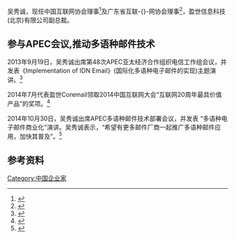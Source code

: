 {{orphan|time=2015-10-28T09:37:52+00:00}}
吴秀诚，现任中国互联网协会理事<ref>{{Cite web |url=http://www.isc.org.cn/fwdt/listinfo-15404.html |title=中国互联网协会高层名录,中国互联网协会,2013-07-08 |accessdate=2014-11-26 |archive-date=2015-03-16 |archive-url=https://web.archive.org/web/20150316153138/http://www.isc.org.cn/fwdt/listinfo-15404.html |dead-url=no }}</ref>及广东省互联-{}-网协会理事<ref>{{Cite web |url=http://www.gdis.cn/lsmd.asp |title=广东省互联网协会理事单位及理事名单,广东省互联网协会,2013-12 |access-date=2014-11-26 |archive-url=https://web.archive.org/web/20150424060218/http://www.gdis.cn/lsmd.asp |archive-date=2015-04-24 |dead-url=yes }}</ref>，盈世信息科技(北京)有限公司副总裁。

== 参与APEC会议,推动多语种邮件技术 ==

2013年9月19日，吴秀诚出席第48次APEC亚太经济合作组织电信工作组会议，并发表《Implementation of IDN Email》(国际化多语种电子邮件的实现)主题演讲。<ref>{{Cite web |url=http://do.chinabyte.com/62/12731062.shtml |title=APEC亚太经济合作组织：多语种邮件帐号应用趋势,比特网,2013-09-27 |access-date=2014-11-26 |archive-url=https://web.archive.org/web/20141202032231/http://do.chinabyte.com/62/12731062.shtml |archive-date=2014-12-02 |dead-url=yes }}</ref>

2014年7月代表盈世Coremail领取2014中国互联网大会“互联网20周年最具价值产品”的奖项。<ref>{{Cite web |url=http://software.it168.com/a2014/0901/1662/000001662561.shtml |title=互联网20年评选：盈世Coremail喜获殊荣,IT168,2014-09-01 |accessdate=2015-01-27 |archive-date=2015-04-19 |archive-url=https://web.archive.org/web/20150419195323/http://software.it168.com/a2014/0901/1662/000001662561.shtml |dead-url=no }}</ref>

2014年10月30日，吴秀诚出席APEC多语种邮件技术部署会议，并发表 “多语种电子邮件商业化”演讲。吴秀诚表示，“希望有更多邮件厂商一起推广多语种邮件应用，加快其普及”。<ref>{{Cite web |url=http://server.51cto.com/Prod-456079.htm |title=APEC多语种邮件部署会议圆满成功,51CTO,2014-10-31 |accessdate=2014-11-26 |archive-date=2016-03-05 |archive-url=https://web.archive.org/web/20160305023641/http://server.51cto.com/Prod-456079.htm |dead-url=no }}</ref>

== 参考资料 ==


[[Category:中国企业家|Category:中国企业家]]